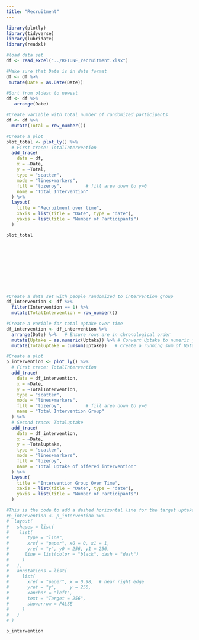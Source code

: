 ```yaml
---
title: "Recruitment"
---
```


```r
library(plotly)
library(tidyverse)
library(lubridate)
library(readxl)
```

```r
#load data set
df <- read_excel("../RETUNE_recruitment.xlsx")

#Make sure that Date is in date format 
df <- df %>% 
 mutate(Date = as.Date(Date))

#Sort from oldest to newest 
df <- df %>% 
   arrange(Date)

#Create variable with total number of randomized participants 
df <- df %>%
  mutate(Total = row_number())

#Create a plot 
plot_total <- plot_ly() %>%
  # First trace: TotalIntervention
  add_trace(
    data = df,
    x = ~Date,
    y = ~Total,
    type = "scatter",
    mode = "lines+markers",
    fill = "tozeroy",         # fill area down to y=0
    name = "Total Intervention"
  ) %>%
  layout(
    title = "Recruitment over time",
    xaxis = list(title = "Date", type = "date"),
    yaxis = list(title = "Number of Participants")
  )

plot_total
```


<!-- Add some space with a div or br tags --> <div style="margin-top: 150px;"></div>

```r
#Create a data set with people randomized to intervention group
df_intervention <- df %>%
  filter(Intervention == 1) %>%
  mutate(TotalIntervention = row_number())

#Create a varible for total uptake over time 
df_intervention <- df_intervention %>%   
  arrange(Date) %>%   # Ensure rows are in chronological order
  mutate(Uptake = as.numeric(Uptake)) %>% # Convert Uptake to numeric just in case it's not (e.g. factor)
  mutate(Totaluptake = cumsum(Uptake))   # Create a running sum of Uptake

#Create a plot 
p_intervention <- plot_ly() %>%
  # First trace: TotalIntervention
  add_trace(
    data = df_intervention,
    x = ~Date,
    y = ~TotalIntervention,
    type = "scatter",
    mode = "lines+markers",
    fill = "tozeroy",         # fill area down to y=0
    name = "Total Intervention Group"
  ) %>%
  # Second trace: Totaluptake
  add_trace(
    data = df_intervention,
    x = ~Date,
    y = ~Totaluptake,
    type = "scatter",
    mode = "lines+markers",
    fill = "tozeroy",
    name = "Total Uptake of offered intervention"
  ) %>%
  layout(
    title = "Intervention Group Over Time",
    xaxis = list(title = "Date", type = "date"),
    yaxis = list(title = "Number of Participants")
  )

#This is the code to add a dashed horizontal line for the target uptake 
#p_intervention <- p_intervention %>%
#  layout(
#   shapes = list(
#    list(
#       type = "line",
#       xref = "paper", x0 = 0, x1 = 1,
#       yref = "y", y0 = 256, y1 = 256,
#      line = list(color = "black", dash = "dash")
#     )
#   ),
#   annotations = list(
#     list(
#       xref = "paper", x = 0.98,  # near right edge
#       yref = "y",     y = 256,
#       xanchor = "left",
#       text = "Target = 256",
#       showarrow = FALSE
#     )
#   )
# )

p_intervention
```

